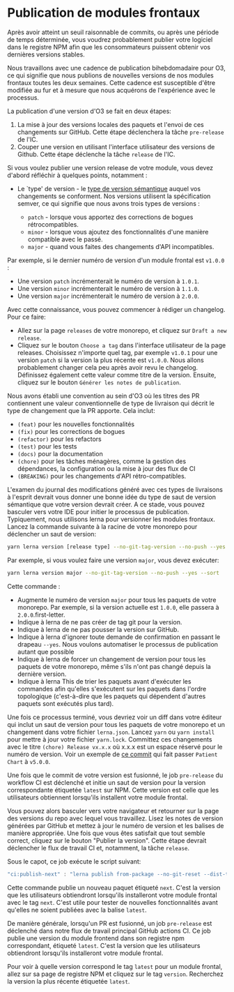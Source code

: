 # Publication de modules frontaux

Après avoir atteint un seuil raisonnable de commits, ou après une période de temps déterminée, vous voudrez probablement publier votre logiciel dans le registre NPM afin que les consommateurs puissent obtenir vos dernières versions stables.

Nous travaillons avec une cadence de publication bihebdomadaire pour O3, ce qui signifie que nous publions de nouvelles versions de nos modules frontaux toutes les deux semaines. Cette cadence est susceptible d'être modifiée au fur et à mesure que nous acquérons de l'expérience avec le processus.

La publication d'une version d'O3 se fait en deux étapes:

1. La mise à jour des versions locales des paquets et l'envoi de ces changements sur GitHub. Cette étape déclenchera la tâche `pre-release` de l'IC.
2. Couper une version en utilisant l'interface utilisateur des versions de Github. Cette étape déclenche la tâche `release` de l'IC.

Si vous voulez publier une version release de votre module, vous devez d'abord réfléchir à quelques points, notamment :

- Le `type' de version - le [type de version sémantique](https://docs.npmjs.com/about-semantic-versioning) auquel vos changements se conforment. Nos versions utilisent la spécification semver, ce qui signifie que nous avons trois types de versions :

  - `patch` - lorsque vous apportez des corrections de bogues rétrocompatibles.
  - `minor` - lorsque vous ajoutez des fonctionnalités d'une manière compatible avec le passé.
  - `major` - quand vous faites des changements d'API incompatibles.

Par exemple, si le dernier numéro de version d'un module frontal est `v1.0.0` :

  - Une version `patch` incrémenterait le numéro de version à `1.0.1`.
  - Une version `minor` incrémenterait le numéro de version à `1.1.0`.
  - Une version `major` incrémenterait le numéro de version à `2.0.0`.

Avec cette connaissance, vous pouvez commencer à rédiger un changelog. Pour ce faire:

- Allez sur la page `releases` de votre monorepo, et cliquez sur `Draft a new release`.
- Cliquez sur le bouton `Choose a tag` dans l'interface utilisateur de la page releases. Choisissez n'importe quel tag, par exemple `v1.0.1` pour une version `patch` si la version la plus récente est `v1.0.0`. Nous allons probablement changer cela peu après avoir revu le changelog. Définissez également cette valeur comme titre de la version. Ensuite, cliquez sur le bouton `Générer les notes de publication`.

Nous avons établi une convention au sein d'O3 où les titres des PR contiennent une valeur conventionnelle de type de livraison qui décrit le type de changement que la PR apporte. Cela inclut:

- `(feat)` pour les nouvelles fonctionnalités
- `(fix)` pour les corrections de bogues
- `(refactor)` pour les refactors
- `(test)` pour les tests
- `(docs)` pour la documentation
- `(chore)` pour les tâches ménagères, comme la gestion des dépendances, la configuration ou la mise à jour des flux de CI
- `(BREAKING)` pour les changements d'API rétro-compatibles.

L'examen du journal des modifications généré avec ces types de livraisons à l'esprit devrait vous donner une bonne idée du type de saut de version sémantique que votre version devrait créer. A ce stade, vous pouvez basculer vers votre IDE pour initier le processus de publication. Typiquement, nous utilisons lerna pour versionner les modules frontaux. Lancez la commande suivante à la racine de votre monorepo pour déclencher un saut de version:

```sh copy
yarn lerna version [release type] --no-git-tag-version --no-push --yes --sort
```

Par exemple, si vous voulez faire une version `major`, vous devez exécuter:

```sh copy
yarn lerna version major --no-git-tag-version --no-push --yes --sort
```

Cette commande :

- Augmente le numéro de version `major` pour tous les paquets de votre monorepo. Par exemple, si la version actuelle est `1.0.0`, elle passera à `2.0.0`.first-letter.
- Indique à lerna de ne pas créer de tag git pour la version.
- Indique à lerna de ne pas pousser la version sur GitHub.
- Indique à lerna d'ignorer toute demande de confirmation en passant le drapeau `--yes`. Nous voulons automatiser le processus de publication autant que possible
- Indique à lerna de forcer un changement de version pour tous les paquets de votre monorepo, même s'ils n'ont pas changé depuis la dernière version.
- Indique à lerna This de trier les paquets avant d'exécuter les commandes afin qu'elles s'exécutent sur les paquets dans l'ordre topologique (c'est-à-dire que les paquets qui dépendent d'autres paquets sont exécutés plus tard).

Une fois ce processus terminé, vous devriez voir un diff dans votre éditeur qui inclut un saut de version pour tous les paquets de votre monorepo et un changement dans votre fichier `lerna.json`. Lancez `yarn` ou `yarn install` pour mettre à jour votre fichier `yarn.lock`. Committez ces changements avec le titre `(chore) Release vx.x.x` où x.x.x est un espace réservé pour le numéro de version. Voir un exemple de [ce commit](https://github.com/openmrs/openmrs-esm-patient-chart/pull/1279) qui fait passer `Patient Chart` à `v5.0.0`.

Une fois que le commit de votre version est fusionné, le job `pre-release` du workflow CI est déclenché et initie un saut de version pour la version correspondante étiquetée `latest` sur NPM. Cette version est celle que les utilisateurs obtiennent lorsqu'ils installent votre module frontal.

Vous pouvez alors basculer vers votre navigateur et retourner sur la page des versions du repo avec lequel vous travaillez. Lisez les notes de version générées par GitHub et mettez à jour le numéro de version et les balises de manière appropriée. Une fois que vous êtes satisfait que tout semble correct, cliquez sur le bouton "Publier la version". Cette étape devrait déclencher le flux de travail CI et, notamment, la tâche `release`.

Sous le capot, ce job exécute le script suivant:

```jsx copy
"ci:publish-next" : "lerna publish from-package --no-git-reset --dist-tag next --yes",
```

Cette commande publie un nouveau paquet étiqueté `next`. C'est la version que les utilisateurs obtiendront lorsqu'ils installeront votre module frontal avec le tag `next`. C'est utile pour tester de nouvelles fonctionnalités avant qu'elles ne soient publiées avec la balise `latest`.

De manière générale, lorsqu'un PR est fusionné, un job `pre-release` est déclenché dans notre flux de travail principal GitHub actions CI. Ce job publie une version du module frontend dans son registre npm correspondant, étiqueté `latest`. C'est la version que les utilisateurs obtiendront lorsqu'ils installeront votre module frontal.

Pour voir à quelle version correspond le tag `latest` pour un module frontal, allez sur sa page de registre NPM et cliquez sur le tag `version`. Recherchez la version la plus récente étiquetée `latest`.
